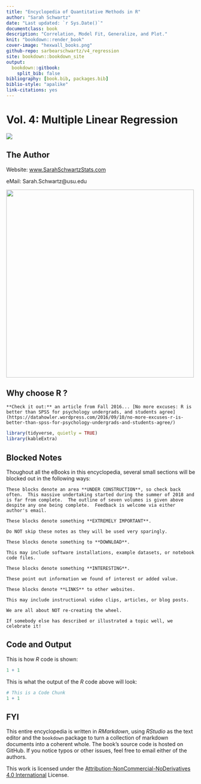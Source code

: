 --- 
title: "Encyclopedia of Quantitative Methods in R"
author: "Sarah Schwartz"
date: "Last updated: `r Sys.Date()`"
documentclass: book
description: "Correlation, Model Fit, Generalize, and Plot."
knit: "bookdown::render_book"
cover-image: "hexwall_books.png"
github-repo: sarbearschwartz/v4_regression
site: bookdown::bookdown_site
output:
  bookdown::gitbook:
    split_bib: false
bibliography: [book.bib, packages.bib]
biblio-style: "apalike"
link-citations: yes
---


# Vol. 4: Multiple Linear Regression {-}




![](images/hexwall_books.png)


## The Author {-}


Website: [www.SarahSchwartzStats.com](http://www.sarahschwartzstats.com/)  

eMail: Sarah.Schwartz@usu.edu

![](images/USUAug820247058.jpg){width=500px}




## Why choose R ?  {-}


```{block type='rmdlink', echo=TRUE}
**Check it out:** an article from Fall 2016... [No more excuses: R is better than SPSS for psychology undergrads, and students agree](https://datahowler.wordpress.com/2016/09/10/no-more-excuses-r-is-better-than-spss-for-psychology-undergrads-and-students-agree/)
```



```{r, echo=FALSE, include=FALSE, comment=FALSE, message=FALSE}
library(tidyverse, quietly = TRUE)
library(kableExtra)
```



## Blocked Notes {-}

Thoughout all the eBooks in this encyclopedia, several small sections will be blocked out in the following ways:

```{block type='rmdconstruct', echo=TRUE}
These blocks denote an area **UNDER CONSTRUCTION**, so check back often.  This massive undertaking started during the summer of 2018 and is far from complete.  The outline of seven volumes is given above despite any one being complete.  Feedback is welcome via either author's email.
```


```{block type='rmdimportant', echo=TRUE}
These blocks denote something **EXTREMELY IMPORTANT**.  

Do NOT skip these notes as they will be used very sparingly.
```


```{block type='rmddownload', echo=TRUE}
These blocks denote something to **DOWNLOAD**.  

This may include software installations, example datasets, or notebook code files.
```


```{block type='rmdlightbulb', echo=TRUE}
These blocks denote something **INTERESTING**.  

These point out information we found of interest or added value.
```



```{block type='rmdlink', echo=TRUE}
These blocks denote **LINKS** to other websites.  

This may include instructional video clips, articles, or blog posts.  

We are all about NOT re-creating the wheel.  

If somebody else has described or illustrated a topic well, we celebrate it!
```


## Code and Output {-}

This is how $R$ code is shown:

```{r, eval=FALSE}
1 + 1
```

This is what the output of the $R$ code above will look:

```{r, echo=FALSE}
# This is a Code Chunk
1 + 1
```



## FYI  {-}

This entire encyclopedia is written in $R Markdown$, using $R Studio$ as the text editor and the `bookdown` package to turn a collection of markdown documents into a coherent whole. The book's source code is hosted on GitHub. If you notice typos or other issues, feel free to email either of the authors.

This work is licensed under the [Attribution-NonCommercial-NoDerivatives 4.0 International](https://creativecommons.org/licenses/by-nc-nd/4.0/legalcode) License. 



